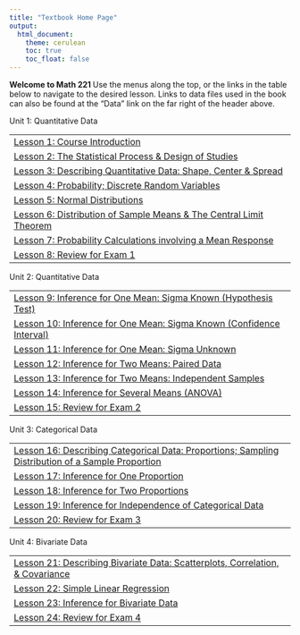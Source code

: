 ```yaml
---
title: "Textbook Home Page"
output: 
  html_document:
    theme: cerulean
    toc: true
    toc_float: false
---
```


**Welcome to Math 221  **
Use the menus along the top, or the links in the table below to navigate to the desired lesson. Links to data files used in the book can also be found at the "Data" link on the far right of the header above.

<div class="mboxfull">
<div class="mbox usermessage mw-customtoggle-Unit01">Unit 1: Quantitative Data</div>
<div class="mw-collapsible mw-collapsed" id="mw-customcollapsible-Unit01" background>
<div class="toccolours mw-collapsible-content">

<table class="tmain">
<tr>
<td>[Lesson 1: Course Introduction](Lesson01.html)</td>
</tr>
<tr class="alt">
<td>[Lesson 2: The Statistical Process & Design of Studies](Lesson02.html)</td>
</tr>
<tr>
<td>[Lesson 3: Describing Quantitative Data: Shape, Center & Spread](Lesson03.html)</td>
</tr>
<tr class="alt">
<td>[Lesson 4: Probability; Discrete Random Variables](Lesson04.html)</td>
</tr>
<tr>
<td>[Lesson 5: Normal Distributions](Lesson05.html)</td>
</tr>
<tr class="alt">
<td>[Lesson 6: Distribution of Sample Means & The Central Limit Theorem](Lesson06.html)</td>
</tr>
<tr>
<td>[Lesson 7: Probability Calculations involving a Mean Response](Lesson07.html)</td>
</tr>
<tr class="alt">
<td>[Lesson 8: Review for Exam 1](Lesson08.html)</td>
</tr>
</table>

</div>
</div>
</div>

<div class="mboxfull">
<div class="mbox usermessage mw-customtoggle-Unit02">Unit 2: Quantitative Data</div>
<div class="mw-collapsible mw-collapsed" id="mw-customcollapsible-Unit02" background>
<div class="toccolours mw-collapsible-content">

<table class="tmain">
<tr>
<td>[Lesson 9: Inference for One Mean: Sigma Known (Hypothesis Test)](Lesson09.html)</td>
</tr>
<tr class="alt">
<td>[Lesson 10: Inference for One Mean: Sigma Known (Confidence Interval)](Lesson10.html)</td>
</tr>
<tr>
<td>[Lesson 11: Inference for One Mean: Sigma Unknown](Lesson11.html)</td>
</tr>
<tr class="alt">
<td>[Lesson 12: Inference for Two Means: Paired Data](Lesson12.html)</td>
</tr>
<tr>
<td>[Lesson 13: Inference for Two Means: Independent Samples](Lesson13.html)</td>
</tr>
<tr class="alt">
<td>[Lesson 14: Inference for Several Means (ANOVA)](Lesson14.html)</td>
</tr>
<tr>
<td>[Lesson 15: Review for Exam 2](Lesson15.html)</td>
</tr>
</table>

</div>
</div>
</div>

<div class="mboxfull">
<div class="mbox usermessage mw-customtoggle-Unit02">Unit 3: Categorical Data</div>
<div class="mw-collapsible mw-collapsed" id="mw-customcollapsible-Unit03" background>
<div class="toccolours mw-collapsible-content">

<table class="tmain">
<tr>
<td>[Lesson 16: Describing Categorical Data: Proportions; Sampling Distribution of a Sample Proportion](Lesson16.html)</td>
</tr>
<tr class="alt">
<td>[Lesson 17: Inference for One Proportion](Lesson17.html)</td>
</tr>
<tr>
<td>[Lesson 18: Inference for Two Proportions](Lesson18.html)</td>
</tr>
<tr class="alt">
<td>[Lesson 19: Inference for Independence of Categorical Data](Lesson19.html)</td>
</tr>
<tr>
<td>[Lesson 20: Review for Exam 3](Lesson20.html)</td>
</tr>
</table>

</div>
</div>
</div>

<div class="mboxfull">
<div class="mbox usermessage mw-customtoggle-Unit02">Unit 4: Bivariate Data</div>
<div class="mw-collapsible mw-collapsed" id="mw-customcollapsible-Unit04" background>
<div class="toccolours mw-collapsible-content">

<table class="tmain">
<tr>
<td>[Lesson 21: Describing Bivariate Data: Scatterplots, Correlation, & Covariance](Lesson21.html)</td>
</tr>
<tr class="alt">
<td>[Lesson 22: Simple Linear Regression](Lesson22.html)</td>
</tr>
<tr>
<td>[Lesson 23: Inference for Bivariate Data](Lesson23.html)</td>
</tr>
<tr class="alt">
<td>[Lesson 24: Review for Exam 4](Lesson24.html)</td>
</tr>
</table>

</div>
</div>
</div>